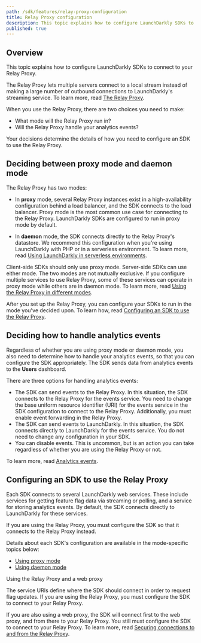 ```yaml
---
path: /sdk/features/relay-proxy-configuration
title: Relay Proxy configuration
description: This topic explains how to configure LaunchDarkly SDKs to connect to your Relay Proxy in various modes.
published: true
---
```


## Overview

This topic explains how to configure LaunchDarkly SDKs to connect to your Relay Proxy.

The Relay Proxy lets multiple servers connect to a local stream instead of making a large number of outbound connections to LaunchDarkly's streaming service. To learn more, read [The Relay Proxy](/home/relay-proxy).

When you use the Relay Proxy, there are two choices you need to make:

* What mode will the Relay Proxy run in?
* Will the Relay Proxy handle your analytics events?

Your decisions determine the details of how you need to configure an SDK to use the Relay Proxy.

## Deciding between proxy mode and daemon mode

The Relay Proxy has two modes:

* In **proxy** mode, several Relay Proxy instances exist in a high-availability configuration behind a load balancer, and the SDK connects to the load balancer. Proxy mode is the most common use case for connecting to the Relay Proxy. LaunchDarkly SDKs are configured to run in proxy mode by default.

* In **daemon** mode, the SDK connects directly to the Relay Proxy's datastore. We recommend this configuration when you're using LaunchDarkly with PHP or in a serverless environment. To learn more, read [Using LaunchDarkly in serverless environments](/guides/best-practices/serverless).

Client-side SDKs should only use proxy mode. Server-side SDKs can use either mode. The two modes are not mutually exclusive. If you configure multiple services to use Relay Proxy, some of these services can operate in proxy mode while others are in daemon mode. To learn more, read [Using the Relay Proxy in different modes](https://docs.launchdarkly.com/home/relay-proxy/using#using-the-relay-proxy-in-different-modes).

After you set up the Relay Proxy, you can configure your SDKs to run in the mode you've decided upon. To learn how, read [Configuring an SDK to use the Relay Proxy](#configuring-an-sdk-to-use-the-relay-proxy).

## Deciding how to handle analytics events

Regardless of whether you are using proxy mode or daemon mode, you also need to determine how to handle your analytics events, so that you can configure the SDK appropriately. The SDK sends data from analytics events to the **Users** dashboard.

There are three options for handling analytics events:

* The SDK can send events to the Relay Proxy. In this situation, the SDK connects to the Relay Proxy for the events service. You need to change the base uniform resource identifier (URI) for the events service in the SDK configuration to connect to the Relay Proxy. Additionally, you must enable event forwarding in the Relay Proxy.
* The SDK can send events to LaunchDarkly. In this situation, the SDK connects directly to LaunchDarkly for the events service. You do not need to change any configuration in your SDK.
* You can disable events. This is uncommon, but is an action you can take regardless of whether you are using the Relay Proxy or not.

To learn more, read [Analytics events](/sdk/concepts/events).

## Configuring an SDK to use the Relay Proxy

Each SDK connects to several LaunchDarkly web services. These include services for getting feature flag data via streaming or polling, and a service for storing analytics events. By default, the SDK connects directly to LaunchDarkly for these services.

If you are using the Relay Proxy, you must configure the SDK so that it connects to the Relay Proxy instead.

Details about each SDK's configuration are available in the mode-specific topics below:

* [Using proxy mode](/sdk/features/relay-proxy-configuration/proxy-mode)
* [Using daemon mode](/sdk/features/relay-proxy-configuration/daemon-mode)

<Callout intent="info">
<CalloutTitle>Using the Relay Proxy and a web proxy</CalloutTitle>
<CalloutDescription>

The service URIs define where the SDK should connect in order to request flag updates. If you are using the Relay Proxy, you must configure the SDK to connect to your Relay Proxy.

If you are also using a web proxy, the SDK will connect first to the web proxy, and from there to your Relay Proxy. You still must configure the SDK to connect to your Relay Proxy. To learn more, read [Securing connections to and from the Relay Proxy](https://docs.launchdarkly.com/home/relay-proxy/using#securing-connections-to-and-from-the-relay-proxy).

</CalloutDescription>
</Callout>
